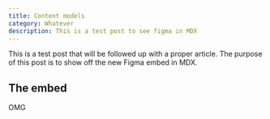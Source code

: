```yaml
---
title: Content models
category: Whatever
description: This is a test post to see figma in MDX
---
```


This is a test post that will be followed up with a proper article. The purpose of this post is to show off the new Figma embed in MDX.

## The embed

<Figma
  height="600px"
  title="ContentModel"
  url="file/gywqAn9uh3J2vjwcfIOdVr/Crystallize-Content-Modeling-Kit?node-id=0%3A1"
/>

OMG
